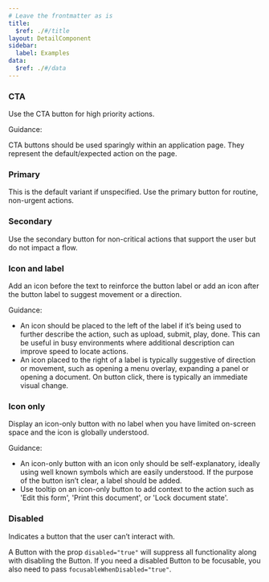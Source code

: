 ```yaml
---
# Leave the frontmatter as is
title:
  $ref: ./#/title
layout: DetailComponent
sidebar:
  label: Examples
data:
  $ref: ./#/data
---
```


<LivePreviewControls>
<LivePreview componentName="button" exampleName="CTA" >

### CTA

Use the CTA button for high priority actions.

Guidance:

CTA buttons should be used sparingly within an application page. They represent the default/expected action on the page.

</LivePreview>

<LivePreview componentName="button" exampleName="Primary" >

### Primary

This is the default variant if unspecified. Use the primary button for routine, non-urgent actions.

</LivePreview>

<LivePreview componentName="button" exampleName="Secondary" >

### Secondary

Use the secondary button for non-critical actions that support the user but do not impact a flow.

</LivePreview>

<LivePreview componentName="button" exampleName="IconAndLabel">

### Icon and label

Add an icon before the text to reinforce the button label or add an icon after the button label to suggest movement or a direction.

Guidance:

- An icon should be placed to the left of the label if it’s being used to further describe the action, such as upload, submit, play, done. This can be useful in busy environments where additional description can improve speed to locate actions.
- An icon placed to the right of a label is typically suggestive of direction or movement, such as opening a menu overlay, expanding a panel or opening a document. On button click, there is typically an immediate visual change.

</LivePreview>

<LivePreview componentName="button" exampleName="IconOnly">

### Icon only

Display an icon-only button with no label when you have limited on-screen space and the icon is globally understood.

Guidance:

- An icon-only button with an icon only should be self-explanatory, ideally using well known symbols which are easily understood. If the purpose of the button isn’t clear, a label should be added.
- Use tooltip on an icon-only button to add context to the action such as 'Edit this form', 'Print this document', or 'Lock document state'.

</LivePreview>

<LivePreview componentName="button" exampleName="Disabled" >

### Disabled

Indicates a button that the user can’t interact with.

A Button with the prop `disabled="true"` will suppress all functionality along with disabling the Button. If you need a disabled Button to be focusable, you also need to pass `focusableWhenDisabled="true"`.

</LivePreview>
</LivePreviewControls>
